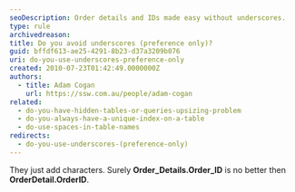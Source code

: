 ```yaml
---
seoDescription: Order details and IDs made easy without underscores.
type: rule
archivedreason:
title: Do you avoid underscores (preference only)?
guid: bffdf613-ae25-4291-8b23-d37a3209b076
uri: do-you-use-underscores-preference-only
created: 2010-07-23T01:42:49.0000000Z
authors:
  - title: Adam Cogan
    url: https://ssw.com.au/people/adam-cogan
related:
  - do-you-have-hidden-tables-or-queries-upsizing-problem
  - do-you-always-have-a-unique-index-on-a-table
  - do-use-spaces-in-table-names
redirects:
  - do-you-use-underscores-(preference-only)
---
```


They just add characters. Surely **Order_Details.Order_ID** is no better then **OrderDetail.OrderID**.

